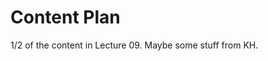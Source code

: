 # Content Plan 

1/2 of the content in Lecture 09. Maybe some stuff from KH. 

<!-- ```{r setup, include=FALSE}
options(
    tibble.max_extra_cols = 6,
    tibble.width = 60
)
```

## Coming soon...

## References -->
